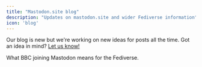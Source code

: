 ```yaml
---
title: "Mastodon.site blog"
description: "Updates on mastodon.site and wider Fediverse information"
icon: 'blog'
---
```


Our blog is new but we're working on new ideas for posts all the time. Got an idea in mind? [Let us know!](https://social.mastodon.site/@info)

<Card title="BBC joins the Mastodon social media platform" icon="newspaper" iconType="duotone" color="#069069" href="/blog/posts/bbc-mastodon-trial">
What BBC joining Mastodon means for the Fediverse.
</Card>